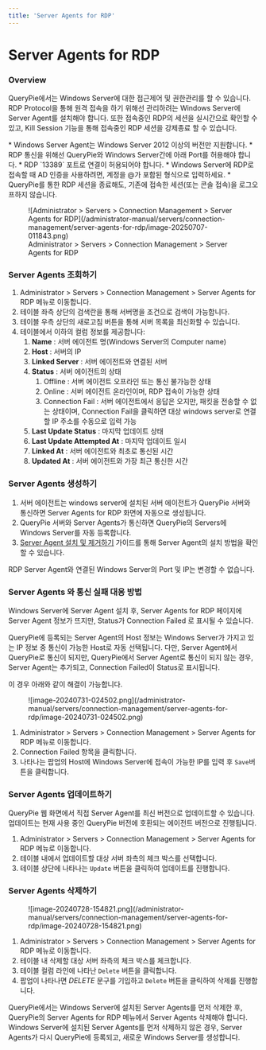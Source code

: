 ```yaml
---
title: 'Server Agents for RDP'
---
```



# Server Agents for RDP

### Overview

QueryPie에서는 Windows Server에 대한 접근제어 및 권한관리를 할 수 있습니다. RDP Protocol을 통해 원격 접속을 하기 위해선 관리하려는 Windows Server에 Server Agent를 설치해야 합니다. 또한 접속중인 RDP의 세션을 실시간으로 확인할 수 있고, Kill Session 기능을 통해 접속중인 RDP 세션을 강제종료 할 수 있습니다.

<Callout type="info">
* Windows Server Agent는 Windows Server 2012 이상의 버전만 지원합니다.
* RDP 통신을 위해선 QueryPie와 Windows Server간에 아래 Port를 허용해야 합니다.
    * RDP `13389` 포트로 연결이 허용되어야 합니다.
* Windows Server에 RDP로 접속할 때 AD 인증을 사용하려면, 계정을 @가 포함된 형식으로 입력하세요.
* QueryPie를 통한 RDP 세션을 종료해도, 기존에 접속한 세션(또는 콘솔 접속)을 로그오프하지 않습니다.
</Callout>

<figure data-layout="center" data-align="center">
![Administrator &gt; Servers &gt; Connection Management &gt; Server Agents for RDP](/administrator-manual/servers/connection-management/server-agents-for-rdp/image-20250707-011843.png)
<figcaption>
Administrator &gt; Servers &gt; Connection Management &gt; Server Agents for RDP
</figcaption>
</figure>


### Server Agents 조회하기

1. Administrator &gt; Servers &gt; Connection Management &gt; Server Agents for RDP 메뉴로 이동합니다.
2. 테이블 좌측 상단의 검색란을 통해 서버명을 조건으로 검색이 가능합니다.
3. 테이블 우측 상단의 새로고침 버튼을 통해 서버 목록을 최신화할 수 있습니다.
4. 테이블에서 이하의 컬럼 정보를 제공합니다:
    1.  **Name**  : 서버 에이전트 명(Windows Server의 Computer name)
    2.  **Host**  : 서버의 IP
    3.  **Linked Server**  : 서버 에이전트와 연결된 서버
    4.  **Status** : 서버 에이전트의 상태
        1. Offline : 서버 에이전트 오프라인 또는 통신 불가능한 상태
        2. Online : 서버 에이전트 온라인이며, RDP 접속이 가능한 상태
        3. Connection Fail : 서버 에이전트에서 응답은 오지만, 패킷을 전송할 수 없는 상태이며, Connection Fail을 클릭하면 대상 windows server로 연결할 IP 주소를 수동으로 입력 가능
    5.  **Last Update Status**  : 마지막 업데이트 상태
    6.  **Last Update Attempted At**  : 마지막 업데이트 일시
    7.  **Linked At**  : 서버 에이전트와 최초로 통신된 시간
    8.  **Updated At** : 서버 에이전트와 가장 최근 통신한 시간


### Server Agents 생성하기

1. 서버 에이전트는 windows server에 설치된 서버 에이전트가 QueryPie 서버와 통신하면 Server Agents for RDP 화면에 자동으로 생성됩니다.
2. QueryPie 서버와 Server Agents가 통신하면 QueryPie의 Servers에 Windows Server를 자동 등록합니다.
3. [Server Agent 설치 및 제거하기](server-agents-for-rdp/installing-and-removing-server-agent) 가이드를 통해 Server Agent의 설치 방법을 확인할 수 있습니다.

<Callout type="important">
RDP Server Agent와 연결된 Windows Server의 Port 및 IP는 변경할 수 없습니다.
</Callout>


### Server Agents 와 통신 실패 대응 방법

Windows Server에 Server Agent 설치 후, Server Agents for RDP 페이지에 Server Agent 정보가 뜨지만, Status가 Connection Failed 로 표시될 수 있습니다.

QueryPie에 등록되는 Server Agent의 Host 정보는 Windows Server가 가지고 있는 IP 정보 중 통신이 가능한 Host로 자동 선택됩니다. 다만, Server Agent에서 QueryPie로 통신이 되지만, QueryPie에서 Server Agent로 통신이 되지 않는 경우, Server Agent는 추가되고, Connection Failed이 Status로 표시됩니다.

이 경우 아래와 같이 해결이 가능합니다.

<figure data-layout="center" data-align="center">
![image-20240731-024502.png](/administrator-manual/servers/connection-management/server-agents-for-rdp/image-20240731-024502.png)
</figure>

1. Administrator &gt; Servers &gt; Connection Management &gt; Server Agents for RDP 메뉴로 이동합니다.
2. Connection Failed 항목을 클릭합니다.
3. 나타나는 팝업의 Host에 Windows Server에 접속이 가능한 IP를 입력 후 `Save`버튼을 클릭합니다.


### Server Agents 업데이트하기

QueryPie 웹 화면에서 직접 Server Agent를 최신 버전으로 업데이트할 수 있습니다. 업데이트는 현재 사용 중인 QueryPie 버전에 호환되는 에이전트 버전으로 진행됩니다.

1. Administrator &gt; Servers &gt; Connection Management &gt; Server Agents for RDP 메뉴로 이동합니다.
2. 테이블 내에서 업데이트할 대상 서버 좌측의 체크 박스를 선택합니다.
3. 테이블 상단에 나타나는 `Update` 버튼을 클릭하여 업데이트를 진행합니다. 


### Server Agents 삭제하기

<figure data-layout="center" data-align="center">
![image-20240728-154821.png](/administrator-manual/servers/connection-management/server-agents-for-rdp/image-20240728-154821.png)
</figure>

1. Administrator &gt; Servers &gt; Connection Management &gt; Server Agents for RDP 메뉴로 이동합니다.
2. 테이블 내 삭제할 대상 서버 좌측의 체크 박스를 체크합니다.
3. 테이블 컬럼 라인에 나타난 `Delete` 버튼을 클릭합니다.
4. 팝업이 나타나면  *DELETE*  문구를 기입하고 `Delete` 버튼을 클릭하여 삭제를 진행합니다.

<Callout type="important">
QueryPie에서는 Windows Server에 설치된 Server Agents를 먼저 삭제한 후, QueryPie의 Server Agents for RDP 메뉴에서 Server Agents 삭제해야 합니다.
Windows Server에 설치된 Server Agents를 먼저 삭제하지 않은 경우, Server Agents가 다시 QueryPie에 등록되고, 새로운 Windows Server를 생성합니다.
</Callout>
